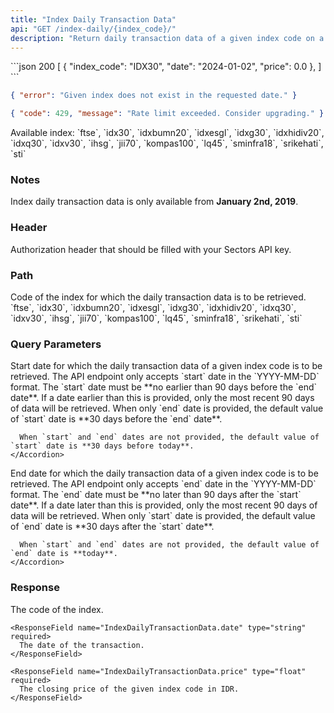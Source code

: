 ```yaml
---
title: "Index Daily Transaction Data"
api: "GET /index-daily/{index_code}/"
description: "Return daily transaction data of a given index code on a certain interval  (**up to 90 days**)"
---
```


<ResponseExample>
```json 200
[
    {
        "index_code": "IDX30",
        "date": "2024-01-02",
        "price": 0.0
    },
]
```

```json 400
{ "error": "Given index does not exist in the requested date." }
```

```json 429
{ "code": 429, "message": "Rate limit exceeded. Consider upgrading." }
```

</ResponseExample>

<Note>
  Available index: `ftse`, `idx30`, `idxbumn20`, `idxesgl`, `idxg30`,
  `idxhidiv20`, `idxq30`, `idxv30`, `ihsg`, `jii70`, `kompas100`, `lq45`,
  `sminfra18`, `srikehati`, `sti`
</Note>

### Notes

Index daily transaction data is only available from **January 2nd, 2019**.

### Header

<ParamField header="Authorization" type="string" required>
  Authorization header that should be filled with your Sectors API key.
</ParamField>

### Path

<ParamField path="index_code" type="string" initialValue="idx30" required>
  Code of the index for which the daily transaction data is to be retrieved.
  <Accordion title="Available index">
    `ftse`, `idx30`, `idxbumn20`, `idxesgl`, `idxg30`, `idxhidiv20`, `idxq30`,
    `idxv30`, `ihsg`, `jii70`, `kompas100`, `lq45`, `sminfra18`, `srikehati`,
    `sti`
  </Accordion>
</ParamField>

### Query Parameters

<ParamField query="start" type="string">
  Start date for which the daily transaction data of a given index code is to be
  retrieved.
  <AccordionGroup>
    <Accordion title="Format">
      The API endpoint only accepts `start` date in the `YYYY-MM-DD` format.
    </Accordion>
    <Accordion title="Earliest date">
      The `start` date must be **no earlier than 90 days before the `end`
      date**. If a date earlier than this is provided, only the most recent 90
      days of data will be retrieved.
    </Accordion>
    <Accordion title="Default value">
      When only `end` date is provided, the default value of `start` date is **30 days before the `end` date**.

      When `start` and `end` dates are not provided, the default value of `start` date is **30 days before today**.
    </Accordion>

  </AccordionGroup>
</ParamField>

<ParamField query="end" type="string">
  End date for which the daily transaction data of a given index code is to be
  retrieved.
  <AccordionGroup>
    <Accordion title="Format">
      The API endpoint only accepts `end` date in the `YYYY-MM-DD` format.
    </Accordion>
    <Accordion title="Latest date">
      The `end` date must be **no later than 90 days after the `start` date**.
      If a date later than this is provided, only the most recent 90 days of
      data will be retrieved.
    </Accordion>
    <Accordion title="Default value">
      When only `start` date is provided, the default value of `end` date is **30 days after the `start` date**.

      When `start` and `end` dates are not provided, the default value of `end` date is **today**.
    </Accordion>

  </AccordionGroup>
</ParamField>

### Response

<ResponseField name="payload" type="IndexDailyTransactionData[]" required>
  <Expandable title="properties">
    <ResponseField name="IndexDailyTransactionData.index_code" type="string" required>
      The code of the index.
    </ResponseField>

    <ResponseField name="IndexDailyTransactionData.date" type="string" required>
      The date of the transaction.
    </ResponseField>

    <ResponseField name="IndexDailyTransactionData.price" type="float" required>
      The closing price of the given index code in IDR.
    </ResponseField>

  </Expandable>
</ResponseField>
